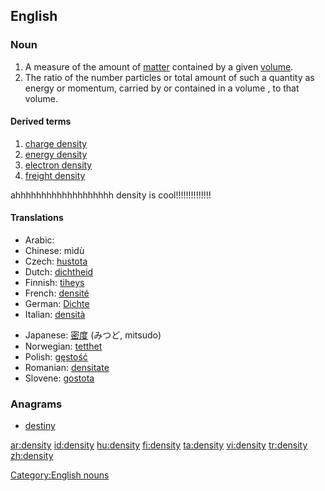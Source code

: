 ==English==

===Noun===

{{en-noun|pl=densities}}

# A measure of the amount of [[matter]] contained by a given [[volume]].
#The ratio of the number particles or total amount of such a quantity as energy or momentum, carried by or contained in a volume , to that volume.
====Derived terms====
{{top}}
#[[charge density]]
#[[energy density]]
#[[electron density]]
#[[freight density]]
{{bottom}}
ahhhhhhhhhhhhhhhhhhh density is cool!!!!!!!!!!!!!!

====Translations====
{{top}}
*Arabic: {{ARchar|[[كثافة]]}}
*Chinese: mìdù
*Czech: [[hustota]] {{f}}
*Dutch: [[dichtheid]]
*Finnish: [[tiheys]]
*French: [[densité]] {{f}}
*German: [[Dichte]]
*Italian: [[densità]] {{f}}
{{mid}}
*Japanese: [[密度]] (みつど, mitsudo)
*Norwegian: [[tetthet]] {{f}}
*Polish: [[gęstość]] {{f}}
*Romanian: [[densitate]] {{f}}
*Slovene: [[gostota]] {{f}}
{{bottom}}

===Anagrams===
*[[destiny]]

[[Category:English nouns]]

[[ar:density]]
[[id:density]]
[[hu:density]]
[[fi:density]]
[[ta:density]]
[[vi:density]]
[[tr:density]]
[[zh:density]]